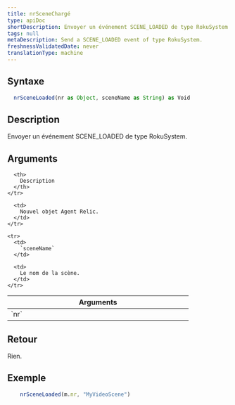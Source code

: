 ```yaml
---
title: nrSceneChargé
type: apiDoc
shortDescription: Envoyer un événement SCENE_LOADED de type RokuSystem.
tags: null
metaDescription: Send a SCENE_LOADED event of type RokuSystem.
freshnessValidatedDate: never
translationType: machine
---
```


## Syntaxe

```js
  nrSceneLoaded(nr as Object, sceneName as String) as Void
```

## Description

Envoyer un événement SCENE\_LOADED de type RokuSystem.

## Arguments

<table>
  <thead>
    <tr>
      <th width="25%">
        Arguments
      </th>

      <th>
        Description
      </th>
    </tr>
  </thead>

  <tbody>
    <tr>
      <td>
        `nr`
      </td>

      <td>
        Nouvel objet Agent Relic.
      </td>
    </tr>

    <tr>
      <td>
        `sceneName`
      </td>

      <td>
        Le nom de la scène.
      </td>
    </tr>
  </tbody>
</table>

## Retour

Rien.

## Exemple

```js
  	nrSceneLoaded(m.nr, "MyVideoScene")
```